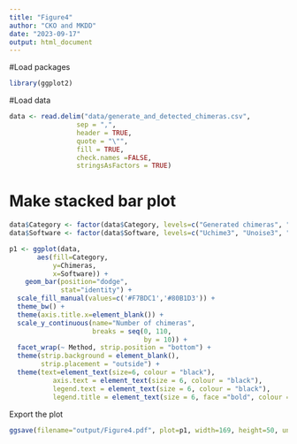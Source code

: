 ```yaml
---
title: "Figure4"
author: "CKO and MKDD"
date: "2023-09-17"
output: html_document
---
```


#Load packages
```r
library(ggplot2)
```

#Load data
```r
data <- read.delim("data/generate_and_detected_chimeras.csv",
                 sep = ",",
                 header = TRUE, 
                 quote = "\"",
                 fill = TRUE,
                 check.names =FALSE,
                 stringsAsFactors = TRUE)
```

# Make stacked bar plot 
```r
data$Category <- factor(data$Category, levels=c("Generated chimeras", "Detected chimeras")) 
data$Software <- factor(data$Software, levels=c("Uchime3", "Unoise3", "DADA2"))

p1 <- ggplot(data, 
       aes(fill=Category, 
           y=Chimeras, 
           x=Software)) + 
    geom_bar(position="dodge", 
             stat="identity") + 
  scale_fill_manual(values=c('#F7BDC1','#80B1D3')) +
  theme_bw() +
  theme(axis.title.x=element_blank()) +
  scale_y_continuous(name="Number of chimeras", 
                     breaks = seq(0, 110, 
                                  by = 10)) +
  facet_wrap(~ Method, strip.position = "bottom") +
  theme(strip.background = element_blank(),
        strip.placement = "outside") +
  theme(text=element_text(size=6, colour = "black"),
           axis.text = element_text(size = 6, colour = "black"),
           legend.text = element_text(size = 6, colour = "black"),
           legend.title = element_text(size = 6, face ="bold", colour = "black"))
```

Export the plot
```r
ggsave(filename="output/Figure4.pdf", plot=p1, width=169, height=50, units = "mm", useDingbats=FALSE, limitsize=FALSE)
```